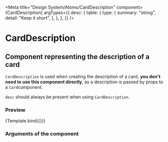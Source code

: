 
<Meta
  title="Design System/Atoms/CardDescription"
  component={CardDescription}
  argTypes={{
    desc: {
      table: {
        type: {
          summary: "string",
          detail: "Keep it short",
        },
      },
    },
  }}
/>

# CardDescription

## Component representing the description of a card

`CardDescription` is used when creating the description of a card, **you don't need to use this component directly**, as a description is passed by props to a `Card`component.

`desc` should always be present when using `CardDescription`.


### Preview

<Canvas>
  <Story
    name="CardDescription"
    args={{
      desc: "Lista de regalos para el grupo crew 🎉",
    }}
  >
    {Template.bind({})}
  </Story>
</Canvas>

### Arguments of the component

<ArgsTable story="CardDescription" />
